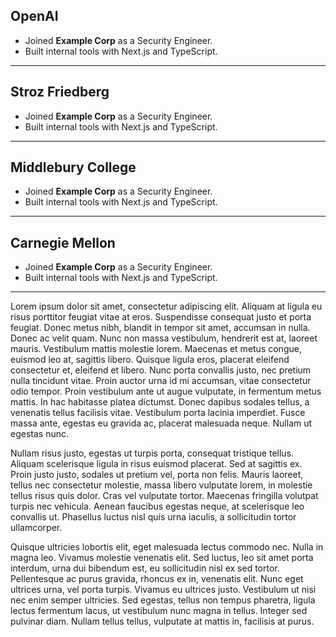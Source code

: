## OpenAI

- Joined **Example Corp** as a Security Engineer.
- Built internal tools with Next.js and TypeScript.

---

## Stroz Friedberg

- Joined **Example Corp** as a Security Engineer.
- Built internal tools with Next.js and TypeScript.

---

## Middlebury College

- Joined **Example Corp** as a Security Engineer.
- Built internal tools with Next.js and TypeScript.

---

## Carnegie Mellon

- Joined **Example Corp** as a Security Engineer.
- Built internal tools with Next.js and TypeScript.

---

Lorem ipsum dolor sit amet, consectetur adipiscing elit. Aliquam at ligula eu risus porttitor feugiat vitae at eros. Suspendisse consequat justo et porta feugiat. Donec metus nibh, blandit in tempor sit amet, accumsan in nulla. Donec ac velit quam. Nunc non massa vestibulum, hendrerit est at, laoreet mauris. Vestibulum mattis molestie lorem. Maecenas et metus congue, euismod leo at, sagittis libero. Quisque ligula eros, placerat eleifend consectetur et, eleifend et libero. Nunc porta convallis justo, nec pretium nulla tincidunt vitae. Proin auctor urna id mi accumsan, vitae consectetur odio tempor. Proin vestibulum ante ut augue vulputate, in fermentum metus mattis. In hac habitasse platea dictumst. Donec dapibus sodales tellus, a venenatis tellus facilisis vitae. Vestibulum porta lacinia imperdiet. Fusce massa ante, egestas eu gravida ac, placerat malesuada neque. Nullam ut egestas nunc.

Nullam risus justo, egestas ut turpis porta, consequat tristique tellus. Aliquam scelerisque ligula in risus euismod placerat. Sed at sagittis ex. Proin justo justo, sodales ut pretium vel, porta non felis. Mauris laoreet, tellus nec consectetur molestie, massa libero vulputate lorem, in molestie tellus risus quis dolor. Cras vel vulputate tortor. Maecenas fringilla volutpat turpis nec vehicula. Aenean faucibus egestas neque, at scelerisque leo convallis ut. Phasellus luctus nisl quis urna iaculis, a sollicitudin tortor ullamcorper.

Quisque ultricies lobortis elit, eget malesuada lectus commodo nec. Nulla in magna leo. Vivamus molestie venenatis elit. Sed luctus, leo sit amet porta interdum, urna dui bibendum est, eu sollicitudin nisl ex sed tortor. Pellentesque ac purus gravida, rhoncus ex in, venenatis elit. Nunc eget ultrices urna, vel porta turpis. Vivamus eu ultrices justo. Vestibulum ut nisi nec enim semper ultricies. Sed egestas, tellus non tempus pharetra, ligula lectus fermentum lacus, ut vestibulum nunc magna in tellus. Integer sed pulvinar diam. Nullam tellus tellus, vulputate at mattis in, facilisis at purus.
